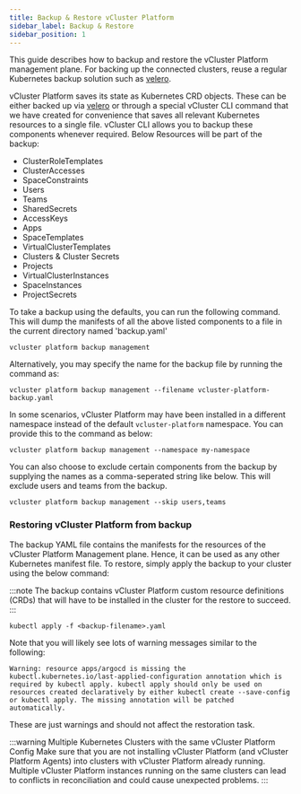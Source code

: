 ```yaml
---
title: Backup & Restore vCluster Platform
sidebar_label: Backup & Restore
sidebar_position: 1
---
```


This guide describes how to backup and restore the vCluster Platform management plane. For backing up the connected clusters,  reuse a regular Kubernetes backup solution such as [velero](https://velero.io/).

vCluster Platform saves its state as Kubernetes CRD objects.  These can be either backed up via [velero](https://velero.io) or through a special vCluster CLI command that we have created for convenience that saves all relevant Kubernetes resources to a single file. vCluster CLI allows you to backup these components whenever required. Below Resources will be part of the backup:
- ClusterRoleTemplates
- ClusterAccesses
- SpaceConstraints
- Users
- Teams
- SharedSecrets
- AccessKeys
- Apps
- SpaceTemplates
- VirtualClusterTemplates
- Clusters & Cluster Secrets
- Projects
- VirtualClusterInstances
- SpaceInstances
- ProjectSecrets

To take a backup using the defaults, you can run the following command. This will dump the manifests of all the above listed components to a file in the current directory named 'backup.yaml'
```
vcluster platform backup management
```

Alternatively, you may specify the name for the backup file by running the command as:
```
vcluster platform backup management --filename vcluster-platform-backup.yaml
```

In some scenarios, vCluster Platform may have been installed in a different namespace instead of the default `vcluster-platform` namespace. You can provide this to the command as below:
```
vcluster platform backup management --namespace my-namespace
```

You can also choose to exclude certain components from the backup by supplying the names as a comma-seperated string like below. This will exclude users and teams from the backup.
```
vcluster platform backup management --skip users,teams
```

### Restoring vCluster Platform from backup

The backup YAML file contains the manifests for the resources of the vCluster Platform Management plane. Hence, it can be used as any other Kubernetes manifest file.
To restore, simply apply the backup to your cluster using the below command:


:::note
The backup contains vCluster Platform custom resource definitions (CRDs) that will have to be installed in the cluster for the restore to succeed.
:::

```
kubectl apply -f <backup-filename>.yaml
```

Note that you will likely see lots of warning messages similar to the following:

```
Warning: resource apps/argocd is missing the kubectl.kubernetes.io/last-applied-configuration annotation which is required by kubectl apply. kubectl apply should only be used on resources created declaratively by either kubectl create --save-config or kubectl apply. The missing annotation will be patched automatically.
```

These are just warnings and should not affect the restoration task.

:::warning Multiple Kubernetes Clusters with the same vCluster Platform Config
Make sure that you are not installing vCluster Platform (and vCluster Platform Agents) into clusters with vCluster Platform already
running. Multiple vCluster Platform instances running on the same clusters can lead to conflicts in
reconciliation and could cause unexpected problems.
:::

